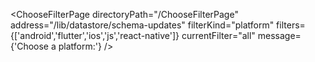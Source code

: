 


<ChooseFilterPage
    directoryPath="/ChooseFilterPage"
    address="/lib/datastore/schema-updates"
    filterKind="platform"
    filters={['android','flutter','ios','js','react-native']}
    currentFilter="all"
    message={'Choose a platform:'}
/>
